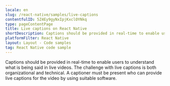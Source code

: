 ```yaml
---
locale: en
slug: /react-native/samples/live-captions
contentfulID: 5Z4Ey9gyNxIpjKxclOYNkq
type: pageContentPage
title: Live captions on React Native
shortDescription: Captions should be provided in real-time to enable users to understand what is being said in live videos.
platformFilter: React Native
layout: Layout - Code samples
tag: React Native code sample
---
```


Captions should be provided in real-time to enable users to understand what is being said in live videos. The challenge with live captions is both organizational and technical. A captioner must be present who can provide live captions for the video by using suitable software.

<CodeSample id="media-captions-live" locale="en" platform="react native"/>